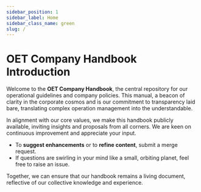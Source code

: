 ```yaml
---
sidebar_position: 1
sidebar_label: Home
sidebar_class_name: green
slug: /
---
```


# OET Company Handbook Introduction

Welcome to the **OET Company Handbook**, the central repository for our operational guidelines and company policies. This manual, a beacon of clarity in the corporate cosmos and is our commitment to transparency laid bare, translating complex operation management into the understandable.

In alignment with our core values, we make this handbook publicly available, inviting insights and proposals from all corners. We are keen on continuous improvement and appreciate your input.

- To **suggest enhancements** or to **refine content**, submit a merge request.
- If questions are swirling in your mind like a small, orbiting planet, feel free to raise an issue.

Together, we can ensure that our handbook remains a living document, reflective of our collective knowledge and experience.

